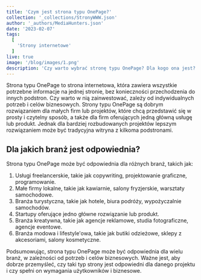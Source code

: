 ```yaml
---
title: 'Czym jest strona typu OnePage?'
collection: '_collections/StronyWWW.json'
author: '_authors/MediaHunters.json'
date: '2023-02-07'
tags:
  [
    'Strony internetowe'
  ]
live: true
image: '/blog/images/1.png'
description: 'Czy warto wybrać stronę typu OnePage? Dla kogo ona jest?'
---
```



Strona typu OnePage to strona internetowa, która zawiera wszystkie potrzebne informacje
na jednej stronie, bez konieczności przechodzenia do innych podstron. Czy warto w nią
zainwestować, zależy od indywidualnych potrzeb i celów biznesowych. Strony typu OnePage
są dobrym rozwiązaniem dla małych firm lub projektów, które chcą przedstawić się w prosty i
czytelny sposób, a także dla firm oferujących jedną główną usługę lub produkt. Jednak dla
bardziej rozbudowanych projektów lepszym rozwiązaniem może być tradycyjna witryna z
kilkoma podstronami.

## Dla jakich branż jest odpowiednia?

Strona typu OnePage może być odpowiednia dla różnych branż, takich jak:

1. Usługi freelancerskie, takie jak copywriting, projektowanie graficzne, programowanie.
2. Małe firmy lokalne, takie jak kawiarnie, salony fryzjerskie, warsztaty samochodowe.
3. Branża turystyczna, takie jak hotele, biura podróży, wypożyczalnie samochodów.
4. Startupy oferujące jedno główne rozwiązanie lub produkt.
5. Branża kreatywna, takie jak agencje reklamowe, studia fotograficzne, agencje eventowe.
6. Branża modowa i lifestyle&#39;owa, takie jak butiki odzieżowe, sklepy z akcesoriami, salony
   kosmetyczne.

Podsumowując, strona typu OnePage może być odpowiednia dla wielu branż, w zależności od
potrzeb i celów biznesowych. Ważne jest, aby dobrze przemyśleć, czy taki typ strony jest odpowiedni
dla danego projektu i czy spełni on wymagania użytkowników i biznesowe.
